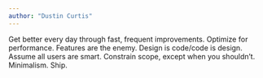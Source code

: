 ```yaml
---
author: "Dustin Curtis"
---
```


Get better every day through fast, frequent improvements. Optimize for performance. Features are the enemy. Design is code/code is design. Assume all users are smart. Constrain scope, except when you shouldn’t. Minimalism. Ship.


